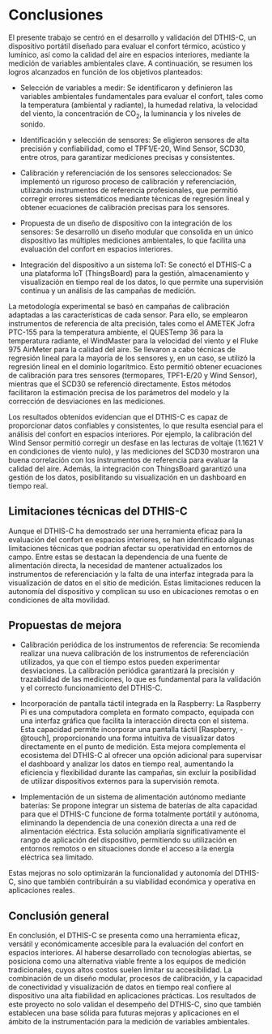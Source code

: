 #  Conclusiones {#cap-final}

El presente trabajo se centró en el desarrollo y validación del DTHIS-C, un dispositivo portátil diseñado para evaluar el confort térmico, acústico y lumínico, así como la calidad del aire en espacios interiores, mediante la medición de variables ambientales clave. A continuación, se resumen los logros alcanzados en función de los objetivos planteados:

- Selección de variables a medir: Se identificaron y definieron las variables ambientales fundamentales para evaluar el confort, tales como la temperatura (ambiental y radiante), la humedad relativa, la velocidad del viento, la concentración de CO<sub>2</sub>, la luminancia y los niveles de sonido.

- Identificación y selección de sensores: Se eligieron sensores de alta precisión y confiabilidad, como el TPF1/E-20, Wind Sensor, SCD30, entre otros, para garantizar mediciones precisas y consistentes.

- Calibración y referenciación de los sensores seleccionados: Se implementó un riguroso proceso de calibración y referenciación, utilizando instrumentos de referencia profesionales, que permitió corregir errores sistemáticos mediante técnicas de regresión lineal y obtener ecuaciones de calibración precisas para los sensores.

- Propuesta de un diseño de dispositivo con la integración de los sensores: Se desarrolló un diseño modular que consolida en un único dispositivo las múltiples mediciones ambientales, lo que facilita una evaluación del confort en espacios interiores.

- Integración del dispositivo a un sistema IoT: Se conectó el DTHIS-C a una plataforma IoT (ThingsBoard) para la gestión, almacenamiento y visualización en tiempo real de los datos, lo que permite una supervisión continua y un análisis de las campañas de medición.

La metodología experimental se basó en campañas de calibración adaptadas a las características de cada sensor. Para ello, se emplearon instrumentos de referencia de alta precisión, tales como el AMETEK Jofra PTC-155 para la temperatura ambiente, el QUESTemp 36 para la temperatura radiante, el WindMaster para la velocidad del viento y el Fluke 975 AirMeter para la calidad del aire. Se llevaron a cabo técnicas de regresión lineal para la mayoría de los sensores y, en un caso, se utilizó la regresión lineal en el dominio logarítmico. Esto permitió obtener ecuaciones de calibración para tres sensores (termopares, TPF1-E/20 y Wind Sensor), mientras que el SCD30 se referenció directamente. Estos métodos facilitaron la estimación precisa de los parámetros del modelo y la corrección de desviaciones en las mediciones.

Los resultados obtenidos evidencian que el DTHIS-C es capaz de proporcionar datos confiables y consistentes, lo que resulta esencial para el análisis del confort en espacios interiores. Por ejemplo, la calibración del Wind Sensor permitió corregir un desfase en las lecturas de voltaje (1.1621 V en condiciones de viento nulo), y las mediciones del SCD30 mostraron una buena correlación con los instrumentos de referencia para evaluar la calidad del aire. Además, la integración con ThingsBoard garantizó una gestión de los datos, posibilitando su visualización en un dashboard en tiempo real.

## Limitaciones técnicas del DTHIS-C {#sec-lmitaciones}

Aunque el DTHIS-C ha demostrado ser una herramienta eficaz para la evaluación del confort en espacios interiores, se han identificado algunas limitaciones técnicas que podrían afectar su operatividad en entornos de campo. Entre estas se destacan la dependencia de una fuente de alimentación directa, la necesidad de mantener actualizados los instrumentos de referenciación y la falta de una interfaz integrada para la visualización de datos en el sitio de medición. Estas limitaciones reducen la autonomía del dispositivo y complican su uso en ubicaciones remotas o en condiciones de alta movilidad.

## Propuestas de mejora {#sec-mejoras}

- Calibración periódica de los instrumentos de referencia:
Se recomienda realizar una nueva calibración de los instrumentos de referenciación utilizados, ya que con el tiempo estos pueden experimentar desviaciones. La calibración periódica garantizará la precisión y trazabilidad de las mediciones, lo que es fundamental para la validación y el correcto funcionamiento del DTHIS-C.

- Incorporación de pantalla táctil integrada en la Raspberry:
La Raspberry Pi es una computadora completa en formato compacto, equipada con una interfaz gráfica que facilita la interacción directa con el sistema. Esta capacidad permite incorporar una pantalla táctil [Raspberry, -@touch], proporcionando una forma intuitiva de visualizar datos directamente en el punto de medición. Esta mejora complementa el ecosistema del DTHIS-C al ofrecer una opción adicional para supervisar el dashboard y analizar los datos en tiempo real, aumentando la eficiencia y flexibilidad durante las campañas, sin excluir la posibilidad de utilizar dispositivos externos para la supervisión remota.

- Implementación de un sistema de alimentación autónomo mediante baterías:
Se propone integrar un sistema de baterías de alta capacidad para que el DTHIS-C funcione de forma totalmente portátil y autónoma, eliminando la dependencia de una conexión directa a una red de alimentación eléctrica. Esta solución ampliaría significativamente el rango de aplicación del dispositivo, permitiendo su utilización en entornos remotos o en situaciones donde el acceso a la energía eléctrica sea limitado.

Estas mejoras no solo optimizarán la funcionalidad y autonomía del DTHIS-C, sino que también contribuirán a su viabilidad económica y operativa en aplicaciones reales.

## Conclusión general {#sec-conclusion}

En conclusión, el DTHIS-C se presenta como una herramienta eficaz, versátil y económicamente accesible para la evaluación del confort en espacios interiores. Al haberse desarrollado con tecnologías abiertas, se posiciona como una alternativa viable frente a los equipos de medición tradicionales, cuyos altos costos suelen limitar su accesibilidad. La combinación de un diseño modular, procesos de calibración, y la capacidad de conectividad y visualización de datos en tiempo real confiere al dispositivo una alta fiabilidad en aplicaciones prácticas. Los resultados de este proyecto no solo validan el desempeño del DTHIS-C, sino que también establecen una base sólida para futuras mejoras y aplicaciones en el ámbito de la instrumentación para la medición de variables ambientales.
